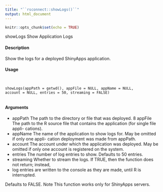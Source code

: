 ```yaml
---
title: "``rsconnect::showLogs()``"
output: html_document
---
```


```r
knitr::opts_chunk$set(echo = TRUE)
```

showLogs
Show Application Logs

#### Description

Show the logs for a deployed ShinyApps application.

#### Usage
<pre><code>

showLogs(appPath = getwd(), appFile = NULL, appName = NULL,
account = NULL, entries = 50, streaming = FALSE)

</code></pre>
#### Arguments

* appPath The path to the directory or file that was deployed.
8 appFile The path to the R source file that contains the application (for single file appli-
cations).
* appName The name of the application to show logs for. May be omitted if only one appli-
cation deployment was made from appPath.
* account The account under which the application was deployed. May be omitted if only
one account is registered on the system.
* entries The number of log entries to show. Defaults to 50 entries.
* streaming Whether to stream the logs. If TRUE, then the function does not return; instead,
* log entries are written to the console as they are made, until R is interrupted.

Defaults to FALSE.
Note
This function works only for ShinyApps servers.